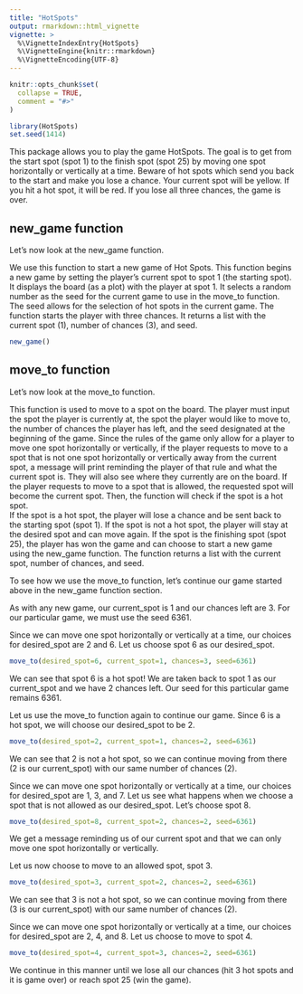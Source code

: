 ```yaml
---
title: "HotSpots"
output: rmarkdown::html_vignette
vignette: >
  %\VignetteIndexEntry{HotSpots}
  %\VignetteEngine{knitr::rmarkdown}
  %\VignetteEncoding{UTF-8}
---
```


```r
knitr::opts_chunk$set(
  collapse = TRUE,
  comment = "#>"
)
```

```r
library(HotSpots)
set.seed(1414)
```

This package allows you to play the game HotSpots.  The goal is to get from the start spot (spot 1) to the finish spot (spot 25) by moving one spot horizontally or vertically at a time.
Beware of hot spots which send you back to the start and make you lose a chance.  Your current spot will be yellow.  If you hit a hot spot, it will be red.  If you lose all three chances, the game is over.

## new_game function

Let's now look at the new_game function.

We use this function to start a new game of Hot Spots.  This function begins a new game by setting the player's current spot to spot 1 (the starting spot).  It displays the board (as a plot) with the player at spot 1.  It selects a random number as the seed for the current game to use in the move_to function.  The seed allows for the selection of hot spots in the current game.  The function starts the player with three chances.  It returns a list with the current spot (1), number of chances (3), and seed. 

```r
new_game()
```

## move_to function

Let's now look at the move_to function.

This function is used to move to a spot on the board.
The player must input the spot the player is currently at, the spot the player would like to move to, the number of chances the player has left, and the seed designated at the beginning of the game.
Since the rules of the game only allow for a player to move one spot horizontally or vertically, if the player requests to move to a spot that is not one spot horizontally or vertically away from the current spot, a message will print reminding the player of that rule and what the current spot is.  They will also see where they currently are on the board.
If the player requests to move to a spot that is allowed, the requested spot will become the current spot.  Then, the function will check if the spot is a hot spot.  
If the spot is a hot spot, the player will lose a chance and be sent back to the starting spot (spot 1).
If the spot is not a hot spot, the player will stay at the desired spot and can move again.
If the spot is the finishing spot (spot 25), the player has won the game and can choose to start a new game using the new_game function.
The function returns a list with the current spot, number of chances, and seed.

To see how we use the move_to function, let's continue our game started above in the new_game function section.

As with any new game, our current_spot is 1 and our chances left are 3.  For our particular game, we must use the seed 6361.  

Since we can move one spot horizontally or vertically at a time, our choices for desired_spot are 2 and 6.  Let us choose spot 6 as our desired_spot.

```r
move_to(desired_spot=6, current_spot=1, chances=3, seed=6361)
```

We can see that spot 6 is a hot spot!  We are taken back to spot 1 as our current_spot and we have 2 chances left.  Our seed for this particular game remains 6361.

Let us use the move_to function again to continue our game.  Since 6 is a hot spot, we will choose our desired_spot to be 2.

```r
move_to(desired_spot=2, current_spot=1, chances=2, seed=6361)
```

We can see that 2 is not a hot spot, so we can continue moving from there (2 is our current_spot) with our same number of chances (2).

Since we can move one spot horizontally or vertically at a time, our choices for desired_spot are 1, 3, and 7.  Let us see what happens when we choose a spot that is not allowed as our desired_spot.  Let's choose spot 8.

```r
move_to(desired_spot=8, current_spot=2, chances=2, seed=6361)
```

We get a message reminding us of our current spot and that we can only move one spot horizontally or vertically.

Let us now choose to move to an allowed spot, spot 3.

```r
move_to(desired_spot=3, current_spot=2, chances=2, seed=6361)
```

We can see that 3 is not a hot spot, so we can continue moving from there (3 is our current_spot) with our same number of chances (2).

Since we can move one spot horizontally or vertically at a time, our choices for desired_spot are 2, 4, and 8.  Let us choose to move to spot 4.

```r
move_to(desired_spot=4, current_spot=3, chances=2, seed=6361)
```

We continue in this manner until we lose all our chances (hit 3 hot spots and it is game over) or reach spot 25 (win the game).
